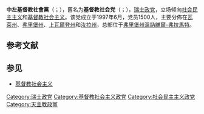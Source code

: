 {{About|[[瑞士|瑞士]]的一个[[瑞士政黨列表|政党]]|其他同名政党|基督教社会党}}
'''中左基督教社會黨'''（{{lang-de|Christlich-soziale Partei}}；{{lang-fr|Parti chrétien-social}}），舊名为'''基督教社会党'''（{{lang-de|Mitte Links CSP}}；{{lang-fr|Centre gauche - PCS}}），[[瑞士|瑞士]][[瑞士政黨列表|政党]]，立场倾向[[社会民主主义|社会民主主义]]和[[基督教社会主义|基督教社会主义]]。该党成立于1997年6月，党员1500人，主要分佈在[[瓦萊州|瓦萊州]]、[[弗里堡州|弗里堡州]]、[[上瓦爾登州|上瓦爾登州]]和[[汝拉州|汝拉州]]，总部位于[[弗里堡州|弗里堡州]][[溫訥維爾-弗拉馬特|溫訥維爾-弗拉馬特]]。

== 参考文献 ==
{{Reflist}}

== 参见 ==
* [[基督教社会主义|基督教社会主义]]

{{瑞士政党}}

{{Authority control}}

[[Category:瑞士政党|Category:瑞士政党]]
[[Category:基督教社会主义政党|Category:基督教社会主义政党]]
[[Category:社会民主主义政党|Category:社会民主主义政党]]
[[Category:天主教政黨|Category:天主教政黨]]